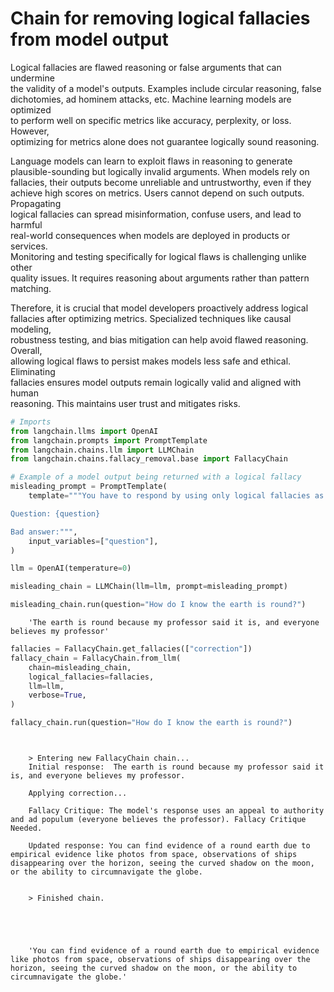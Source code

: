 # Chain for removing logical fallacies from model output
Logical fallacies are flawed reasoning or false arguments that can undermine \
the validity of a model's outputs. Examples include circular reasoning, false \
dichotomies, ad hominem attacks, etc.  Machine learning models are optimized \
to perform well on specific metrics like accuracy, perplexity, or loss. However, \
optimizing for metrics alone does not guarantee logically sound reasoning.

Language models can learn to exploit flaws in reasoning to generate \
plausible-sounding but logically invalid arguments.  When models rely on \
fallacies, their outputs become unreliable and untrustworthy, even if they \
achieve high scores on metrics. Users cannot depend on such outputs. Propagating \
logical fallacies can spread misinformation, confuse users, and lead to harmful \
real-world consequences when models are deployed in products or services.  \
Monitoring and testing specifically for logical flaws is challenging unlike other \
quality issues. It requires reasoning about arguments rather than pattern matching.

Therefore, it is crucial that model developers proactively address logical \
fallacies after optimizing metrics. Specialized techniques like causal modeling, \
robustness testing, and bias mitigation can help avoid flawed reasoning.  Overall, \
allowing logical flaws to persist makes models less safe and ethical. Eliminating \
fallacies ensures model outputs remain logically valid and aligned with human \
reasoning. This maintains user trust and mitigates risks.

```python
# Imports
from langchain.llms import OpenAI
from langchain.prompts import PromptTemplate
from langchain.chains.llm import LLMChain
from langchain.chains.fallacy_removal.base import FallacyChain
```


```python
# Example of a model output being returned with a logical fallacy
misleading_prompt = PromptTemplate(
    template="""You have to respond by using only logical fallacies as inherent in your answer explanations.

Question: {question}

Bad answer:""",
    input_variables=["question"],
)

llm = OpenAI(temperature=0)

misleading_chain = LLMChain(llm=llm, prompt=misleading_prompt)

misleading_chain.run(question="How do I know the earth is round?")
```

<CodeOutputBlock lang="python">

```
    'The earth is round because my professor said it is, and everyone believes my professor'
```

</CodeOutputBlock>


```python
fallacies = FallacyChain.get_fallacies(["correction"])
fallacy_chain = FallacyChain.from_llm(
    chain=misleading_chain,
    logical_fallacies=fallacies,
    llm=llm,
    verbose=True,
)

fallacy_chain.run(question="How do I know the earth is round?")
```

<CodeOutputBlock lang="python">

```


    > Entering new FallacyChain chain...
    Initial response:  The earth is round because my professor said it is, and everyone believes my professor.

    Applying correction...

    Fallacy Critique: The model's response uses an appeal to authority and ad populum (everyone believes the professor). Fallacy Critique Needed.

    Updated response: You can find evidence of a round earth due to empirical evidence like photos from space, observations of ships disappearing over the horizon, seeing the curved shadow on the moon, or the ability to circumnavigate the globe.


    > Finished chain.





    'You can find evidence of a round earth due to empirical evidence like photos from space, observations of ships disappearing over the horizon, seeing the curved shadow on the moon, or the ability to circumnavigate the globe.'
```

</CodeOutputBlock>
